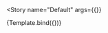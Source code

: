 

<Meta
  title="Components/Headers/Header Project"
  decorators={decorators}
/>


<Story
  name="Default"
  args={{}}
>
  {Template.bind({})}
</Story>
